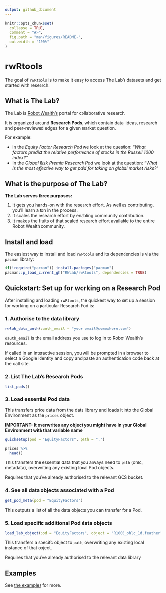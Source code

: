 ```yaml
---
output: github_document
---
```


<!-- README.md is generated from README.Rmd. Please edit that file -->

```r
knitr::opts_chunk$set(
  collapse = TRUE,
  comment = "#>",
  fig.path = "man/figures/README-",
  out.width = "100%"
)
```

# rwRtools

<!-- badges: start -->
<!-- badges: end -->

The goal of `rwRtools` is to make it easy to access The Lab's datasets and get started with research. 

## What is The Lab?

The Lab is [Robot Wealth's](https://robotwealth.com/) portal for collaborative research. 

It is organized around **Research Pods,** which contain data, ideas, research and peer-reviewed edges for a given market question.

For example:

- in the *Equity Factor Research Pod* we look at the question: "*What factors predict the relative performance of stocks in the Russell 1000 index?"*
- In the *Global Risk Premia Research Pod* we look at the question: "*What is the most effective way to get paid for taking on global market risks?* "

## What is the purpose of The Lab?

**The Lab serves three purposes:**

1. It gets you hands-on with the research effort. As well as contributing, you'll learn a ton in the process. 
2. It scales the research effort by enabling community contribution.
3. It makes the fruits of that scaled research effort available to the entire Robot Wealth community.

## Install and load

The easiest way to install and load `rwRtools` and its dependencies is via the `pacman` library:

```r
if(!require("pacman")) install.packages("pacman")
pacman::p_load_current_gh("RWLab/rwRtools", dependencies = TRUE)
```

## Quickstart: Set up for working on a Research Pod

After installing and loading `rwRtools`, the quickest way to set up a session for working on a particular Research Pod is:

### 1. Authorise to the data library

```r
rwlab_data_auth(oauth_email = "your-email@somewhere.com")
```

`oauth_email` is the email address you use to log in to Robot Wealth's resources. 

If called in an interactive session, you will be prompted in a browser to select a Google Identity and copy and paste an authentication code back at the call site.

### 2. List The Lab's Research Pods

```r
list_pods()
```

### 3. Load essential Pod data

This transfers price data from the data library and loads it into the Global Environment as the `prices` object. 

**IMPORTANT: It overwrites any object you might have in your Global Environment with that variable name.**
 
```r
quicksetup(pod = "EquityFactors", path = ".")

prices %>% 
  head()
```

This transfers the essential data that you always need to `path` (ohlc, metadata), overwriting any existing local Pod objects. 

Requires that you've already authorised to the relevant GCS bucket.

### 4. See all data objects associated with a Pod

```r
get_pod_meta(pod = "EquityFactors")
```

This outputs a list of all the data objects you can transfer for a Pod.

### 5. Load specific additional Pod data objects

```r
load_lab_object(pod = "EquityFactors", object = "R1000_ohlc_1d.feather", path = ".")
```

This transfers a specifc object to `path`, overwriting any existing local instance of that object. 

Requires that you've already authorised to the relevant data library

## Examples

See [the examples](examples/) for more.
